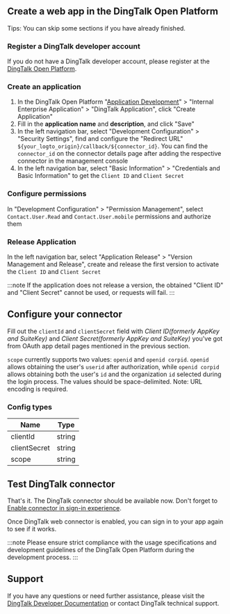 ## Create a web app in the DingTalk Open Platform

Tips: You can skip some sections if you have already finished.

### Register a DingTalk developer account

If you do not have a DingTalk developer account, please register at the [DingTalk Open Platform](https://open.dingtalk.com).

### Create an application

1. In the DingTalk Open Platform "[Application Development](https://open-dev.dingtalk.com/fe/app)" > "Internal Enterprise Application" > "DingTalk Application", click "Create Application"
2. Fill in the **application name** and **description**, and click "Save"
3. In the left navigation bar, select "Development Configuration" > "Security Settings", find and configure the "Redirect URL" `${your_logto_origin}/callback/${connector_id}`. You can find the `connector_id` on the connector details page after adding the respective connector in the management console
4. In the left navigation bar, select "Basic Information" > "Credentials and Basic Information" to get the `Client ID` and `Client Secret`

### Configure permissions

In "Development Configuration" > "Permission Management", select `Contact.User.Read` and `Contact.User.mobile` permissions and authorize them

### Release Application

In the left navigation bar, select "Application Release" > "Version Management and Release", create and release the first version to activate the `Client ID` and `Client Secret`

:::note
If the application does not release a version, the obtained "Client ID" and "Client Secret" cannot be used, or requests will fail.
:::

## Configure your connector

Fill out the `clientId` and `clientSecret` field with _Client ID(formerly AppKey and SuiteKey)_ and _Client Secret(formerly AppKey and SuiteKey)_ you've got from OAuth app detail pages mentioned in the previous section.

`scope` currently supports two values: `openid` and `openid corpid`. `openid` allows obtaining the user's `userid` after authorization, while `openid corpid` allows obtaining both the user's `id` and the organization `id` selected during the login process. The values should be space-delimited. Note: URL encoding is required.

### Config types

| Name         | Type   |
| ------------ | ------ |
| clientId     | string |
| clientSecret | string |
| scope        | string |

## Test DingTalk connector

That's it. The DingTalk connector should be available now. Don't forget to [Enable connector in sign-in experience](https://docs.logto.io/docs/recipes/configure-connectors/social-connector/enable-social-sign-in/).

Once DingTalk web connector is enabled, you can sign in to your app again to see if it works.

:::note
Please ensure strict compliance with the usage specifications and development guidelines of the DingTalk Open Platform during the development process.
:::

## Support

If you have any questions or need further assistance, please visit the [DingTalk Developer Documentation](https://open.dingtalk.com/document/orgapp/obtain-identity-credentials) or contact DingTalk technical support.
